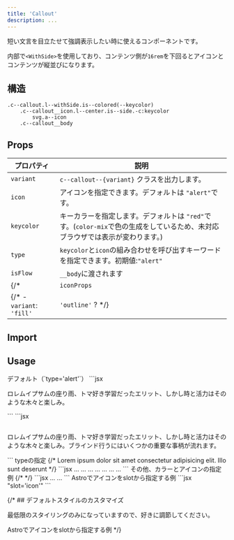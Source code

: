 ```yaml
---
title: 'Callout'
description: ...
---
```


短い文言を目立たせて強調表示したい時に使えるコンポーネントです。

内部で`<WithSide>`を使用しており、コンテンツ側が`16rem`を下回るとアイコンとコンテンツが縦並びになります。

## 構造

```pug
.c--callout.l--withSide.is--colored(--keycolor)
	.c--callout__icon.l--center.is--side.-c:keycolor
		svg.a--icon
	.c--callout__body
```


## Props

| プロパティ | 説明 |
|---|---|
|`variant`| `c--callout--{variant}` クラスを出力します。|
|`icon`| アイコンを指定できます。デフォルトは `"alert"`です。|
|`keycolor`| キーカラーを指定します。デフォルトは `"red"`です。(`color-mix`で色の生成をしているため、未対応ブラウザでは表示が変わります。)|
|`type`|`keycolor`と`icon`の組み合わせを呼び出すキーワードを指定できます。初期値:`"alert"`|
|`isFlow`|`__body`に渡されます|
{/* | `iconProps` | アイコン（`<Icon>`）に渡すpropsを指定できます。| */}
{/* - `variant`: `'fill'` | `'outline'` ? */}



## Import

<ImportCode component='Callout' />


## Usage


<Preview>
	<PreviewTitle>
		デフォルト（`type='alert'`）
	</PreviewTitle>
	<PreviewArea resize p='30'>
		<Callout>
			<Dummy lang='ja' />
		</Callout>
	</PreviewArea>
	<PreviewCode slot='tab' label='JSX'>
		```jsx
		<Callout>
			<p>ロレムイプサムの座り雨、トマ好き学習だったエリット、しかし時と活力はそのような木々と楽しみ。</p>
		</Callout>
		```
	</PreviewCode>
	<PreviewCode slot='tab' label='HTML'>
		```jsx
		<div class="c--callout l--withSide is--colored" style="--keycolor:var(--red)">
			<div class="c--callout__icon l--center is--side -c:keycolor">
				<svg xmlns="http://www.w3.org/2000/svg" viewBox="0 0 256 256" width="1em" height="1em" fill="currentColor" focusable="false" class="a--icon" aria-hidden="true">...</svg>
			</div>
			<div class="c--callout__body">
				<p>ロレムイプサムの座り雨、トマ好き学習だったエリット、しかし時と活力はそのような木々と楽しみ。ブラインド行うにはいくつかの重要な事柄が流れます。</p>
			</div>
		 </div>
		```
	</PreviewCode>
</Preview>


<Preview>
	<PreviewTitle>
		typeの指定
	</PreviewTitle>
	<PreviewArea p='30'>
		<Callout type='alert' bdrs='2'>
			<Dummy lang='ja' length='codes' />
		</Callout>
		<Callout type='point' bdrs='2'>
			<Dummy lang='ja' length='codes' />
		</Callout>
		<Callout type='warning' bdrs='2'>
			<Dummy lang='ja' length='codes' />
		</Callout>
		<Callout type='check' bdrs='2'>
			<Dummy lang='ja' length='codes' />
		</Callout>
		<Callout type='info' bdrs='2'>
			<Dummy lang='ja' length='codes' />
		</Callout>
		<Callout type='help' bdrs='2'>
			<Dummy lang='ja' length='codes' />
		</Callout>
		<Callout type='note' bdrs='2'>
			<Dummy lang='ja' length='codes' />
		</Callout>
		{/* <Callout icon={Book}>
			Lorem ipsum dolor sit amet consectetur adipisicing elit. Illo sunt deserunt
		</Callout> */}
	</PreviewArea>
	<PreviewCode slot='tab' label='JSX'>
	```jsx
	<Callout type='alert' bdrs='2'>...</Callout>
	<Callout type='point' bdrs='2'>...</Callout>
	<Callout type='warning' bdrs='2'>...</Callout>
	<Callout type='check' bdrs='2'>...</Callout>
	<Callout type='info' bdrs='2'>...</Callout>
	<Callout type='help' bdrs='2'>...</Callout>
	<Callout type='note' bdrs='2'>...</Callout>
	```
	</PreviewCode>
</Preview>


<Preview>
	<PreviewTitle>
		その他、カラーとアイコンの指定例
	</PreviewTitle>
	<PreviewArea p='30'>
		<Callout icon='good' keycolor='pink'>
			<Dummy lang='ja' length='codes' />
		</Callout>
		{/* <Callout icon='bad' keycolor='blue'>
			<Dummy lang='ja' length='codes' />
		</Callout> */}
		<Callout icon='book-open' keycolor='#185b6e'>
			<Dummy lang='ja' length='codes' />
		</Callout>
	</PreviewArea>
	<PreviewCode slot='tab' label='JSX'>
	```jsx
	<Callout icon='good' keycolor='green'>...</Callout>
	<Callout icon='book-open' keycolor='#185b6e'>...</Callout>
	```
	</PreviewCode>
</Preview>


<Preview>
	<PreviewTitle>
		Astroでアイコンをslotから指定する例
	</PreviewTitle>
	<PreviewArea resize p='30'>
		<Callout keycolor='#185b6e'>
			<Icon tag='svg' slot='icon' viewBox="0 0 256 256">
				<path d="M208,24H72A32,32,0,0,0,40,56V224a8,8,0,0,0,8,8H192a8,8,0,0,0,0-16H56a16,16,0,0,1,16-16H208a8,8,0,0,0,8-8V32A8,8,0,0,0,208,24Zm-8,160H72a31.82,31.82,0,0,0-16,4.29V56A16,16,0,0,1,72,40H200Z"></path>
			</Icon>
			<Dummy />
		</Callout>
	</PreviewArea>
	<PreviewCode slot='tab' label='Astro'>
		```jsx "slot='icon'"
		<Callout keycolor='#185b6e'>
			<Icon tag='svg' slot='icon' viewBox="0 0 256 256">
				<path d="M208,24H72A32,32,0,0,0,40,56V224a8,8,0,0,0,8,8H192a8,8,0,0,0,0-16H56a16,16,0,0,1,16-16H208a8,8,0,0,0,8-8V32A8,8,0,0,0,208,24Zm-8,160H72a31.82,31.82,0,0,0-16,4.29V56A16,16,0,0,1,72,40H200Z"></path>
			</Icon>
			<Dummy />
		</Callout>
		```
	</PreviewCode>
</Preview>


{/* ## デフォルトスタイルのカスタマイズ

最低限のスタイリングのみになっていますので、好きに調節してください。


<Preview>
	<PreviewTitle>
		Astroでアイコンをslotから指定する例
	</PreviewTitle>
	<PreviewArea resize p='30' className='is--setStyle:callout'>
		<Callout type='alert'>
			<Dummy lang='ja' length='codes' />
		</Callout>
		<Callout type='point'>
			<Dummy lang='ja' length='codes' />
		</Callout>
		<Callout type='warning'>
			<Dummy lang='ja' length='codes' />
		</Callout>
	</PreviewArea>
</Preview> */}

